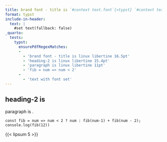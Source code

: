 ```yaml
---
title: brand font - title is `#context text.font`{=typst} `#context text.size`{=typst}
format: typst
include-in-header:
  text: |
    #set text(fallback: false)
_quarto:
  tests:
    typst:
      ensurePdfRegexMatches:
      -
        - 'brand font - title is linux libertine 16.5pt'
        - 'heading-2 is linux libertine 15.4pt'
        - 'paragraph is linux libertine 11pt'
        - 'fib = num => num < 2'
      -
        - 'text with font set'
---
```


## heading-2 is `#context text.font`{=typst} `#context text.size`{=typst}

paragraph is `#context text.font`{=typst} `#context text.size`{=typst}.

```{=typst}
#text(font: "Fira Code")[Some text with font set explicitly to #context text.font #context text.size]
```

```
const fib = num => num < 2 ? num : fib(num-1) + fib(num - 2);
console.log(fib(12))
```

{{< lipsum 5 >}}

